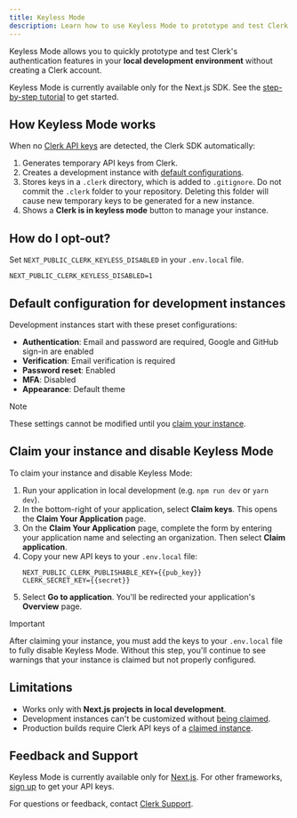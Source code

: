 ```yaml
---
title: Keyless Mode
description: Learn how to use Keyless Mode to prototype and test Clerk's authentication features locally without creating an account or managing API keys.
---
```


Keyless Mode allows you to quickly prototype and test Clerk's authentication features in your **local development environment** without creating a Clerk account.

Keyless Mode is currently available only for the Next.js SDK. See the [step-by-step tutorial](/docs/references/nextjs/keyless) to get started.

## How Keyless Mode works

When no [Clerk API keys](/docs/deployments/clerk-environment-variables#clerk-publishable-and-secret-keys) are detected, the Clerk SDK automatically:

1. Generates temporary API keys from Clerk.
1. Creates a development instance with [default configurations](#default-configuration-for-development-instances).
1. Stores keys in a `.clerk` directory, which is added to `.gitignore`. Do not commit the `.clerk` folder to your repository. Deleting this folder will cause new temporary keys to be generated for a new instance.
1. Shows a **Clerk is in keyless mode** button to manage your instance.

## How do I opt-out?

Set `NEXT_PUBLIC_CLERK_KEYLESS_DISABLED` in your `.env.local` file.

```env {{ filename: '.env.local' }}
NEXT_PUBLIC_CLERK_KEYLESS_DISABLED=1
```

## Default configuration for development instances

Development instances start with these preset configurations:

- **Authentication**: Email and password are required, Google and GitHub sign-in are enabled
- **Verification**: Email verification is required
- **Password reset**: Enabled
- **MFA**: Disabled
- **Appearance**: Default theme

> [!NOTE]
> These settings cannot be modified until you [claim your instance](#claim-your-instance-and-disable-keyless-mode).

## Claim your instance and disable Keyless Mode

To claim your instance and disable Keyless Mode:

1. Run your application in local development (e.g. `npm run dev` or `yarn dev`).
1. In the bottom-right of your application, select **Claim keys**. This opens the **Claim Your Application** page.
1. On the **Claim Your Application** page, complete the form by entering your application name and selecting an organization. Then select **Claim application**.
1. Copy your new API keys to your `.env.local` file:
   ```env {{ filename: '.env.local' }}
   NEXT_PUBLIC_CLERK_PUBLISHABLE_KEY={{pub_key}}
   CLERK_SECRET_KEY={{secret}}
   ```
1. Select **Go to application**. You'll be redirected your application's **Overview** page.

> [!IMPORTANT]
> After claiming your instance, you must add the keys to your `.env.local` file to fully disable Keyless Mode. Without this step, you'll continue to see warnings that your instance is claimed but not properly configured.

## Limitations

- Works only with **Next.js projects in local development**.
- Development instances can't be customized without [being claimed](#claim-your-instance-and-disable-keyless-mode).
- Production builds require Clerk API keys of a [claimed instance](#claim-your-instance-and-disable-keyless-mode).

## Feedback and Support

Keyless Mode is currently available only for [Next.js](/docs/quickstarts/nextjs). For other frameworks, [sign up](https://dashboard.clerk.com/sign-up) to get your API keys.

For questions or feedback, contact [Clerk Support](https://clerk.com/contact/support).
